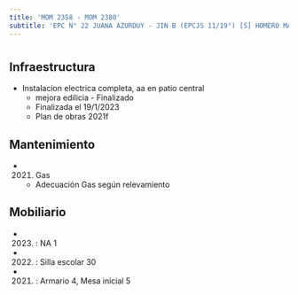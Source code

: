 ```yaml
---
title: 'MOM 2358 - MOM 2380'
subtitle: 'EPC N° 22 JUANA AZURDUY - JIN B (EPCJS 11/19°) [S] HOMERO MANZI'
---
```


#
## Infraestructura

* Instalacion electrica completa, aa en patio central 
    + mejora edilicia - Finalizado 
    + Finalizada el 19/1/2023 
    + Plan de obras 2021f 






## Mantenimiento

*  (2021) Gas 
    + Adecuación Gas según relevamiento





## Mobiliario

*  (2023) : NA 1 

*  (2022) : Silla escolar 30 

*  (2021) : Armario 4, Mesa inicial 5 



